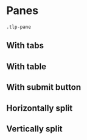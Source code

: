 
<Meta of={PaneStories}/>

# Panes

<code>.tlp-pane</code>

<Canvas withToolbar={true} of={PaneStories.Pane}></Canvas>

<Controls></Controls>

## With tabs

<Canvas withToolbar={true} of={PaneStories.PaneWithTabs}></Canvas>

## With table

<Canvas withToolbar={true} of={PaneStories.PaneWithTable}></Canvas>

## With submit button

<Canvas withToolbar={true} of={PaneStories.PaneWithSubmitButton}></Canvas>

## Horizontally split

<Canvas withToolbar={true} of={PaneStories.HorizontallySplitPane}></Canvas>

## Vertically split

<Canvas withToolbar={true} of={PaneStories.VerticallySplitPane}></Canvas>
